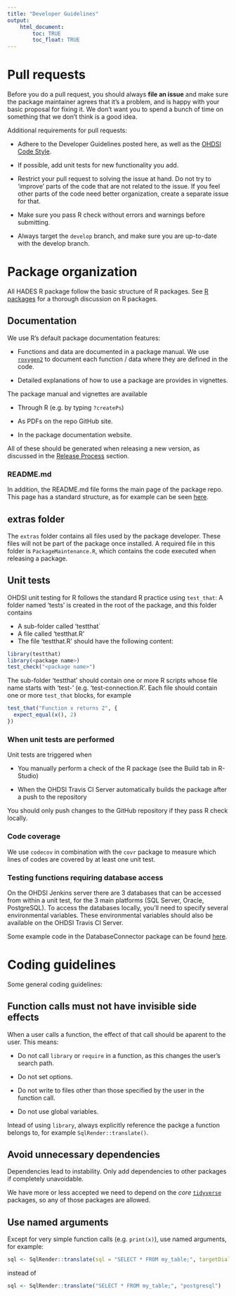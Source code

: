 ```yaml
---
title: "Developer Guidelines"
output: 
    html_document:
        toc: TRUE
        toc_float: TRUE
---
```


# Pull requests

Before you do a pull request, you should always **file an issue** and make sure the package maintainer agrees that it’s a problem, and is happy with your basic proposal for fixing it. We don’t want you to spend a bunch of time on something that we don’t think is a good idea.

Additional requirements for pull requests:

- Adhere to the Developer Guidelines posted here, as well as the [OHDSI Code Style](codeStyle.html).

- If possible, add unit tests for new functionality you add.

- Restrict your pull request to solving the issue at hand. Do not try to 'improve' parts of the code that are not related to the issue. If you feel other parts of the code need better organization, create a separate issue for that.

- Make sure you pass R check without errors and warnings before submitting.

- Always target the `develop` branch, and make sure you are up-to-date with the develop branch.


# Package organization

All HADES R package follow the basic structure of R packages. See [R packages](http://r-pkgs.had.co.nz/) for a thorough discussion on R packages.

## Documentation

We use R's default package documentation features:

- Functions and data are documented in a package manual. We use [`roxygen2`](https://cran.r-project.org/web/packages/roxygen2/vignettes/roxygen2.html) to document each function / data where they are defined in the code. 

- Detailed explanations of how to use a package are provides in vignettes. 

The package manual and vignettes are available

- Through R (e.g. by typing `?createPs`)

- As PDFs on the repo GitHub site.

- In the package documentation website.

All of these should be generated when releasing a new version, as discussed in the [Release Process](releaseProcess.html) section.

### README.md

In addition, the README.md file forms the main page of the package repo. This page has a standard structure, as for example can be seen [here](https://github.com/OHDSI/FeatureExtraction/blob/master/README.md).

## extras folder

The `extras` folder contains all files used by the package developer. These files will not be part of the package once installed. A required file in this folder is `PackageMaintenance.R`, which contains the code executed when releasing a package.

## Unit tests

OHDSI unit testing for R follows the standard R practice using `test_that`: A folder named 'tests' is created in the root of the package, and this folder contains

- A sub-folder called 'testthat`
- A file called 'testthat.R'
- The file 'testthat.R' should have the following content:

```r
library(testthat)
library(<package name>)
test_check("<package name>")
```

The sub-folder 'testthat' should contain one or more R scripts whose file name starts with 'test-' (e.g. 'test-connection.R'. Each file should contain one or more `test_that` blocks, for example

```r
test_that("Function x returns 2", {
  expect_equal(x(), 2)
})
```

### When unit tests are performed

Unit tests are triggered when

- You manually perform a check of the R package (see the Build tab in R-Studio)

- When the OHDSI Travis CI Server automatically builds the package after a push to the repository

You should only push changes to the GitHub repository if they pass R check locally.

### Code coverage

We use `codecov` in combination with the `covr` package to measure which lines of codes are covered by at least one unit test. 

### Testing functions requiring database access

On the OHDSI Jenkins server there are 3 databases that can be accessed from within a unit test, for the 3 main platforms (SQL Server, Oracle, PostgreSQL). To access the databases locally, you'll need to specify several environmental variables. These environmental variables should also be available on the OHDSI Travis CI Server.

Some example code in the DatabaseConnector package can be found [here](https://github.com/OHDSI/DatabaseConnector/blob/master/tests/testthat/test-connection.R).


# Coding guidelines

Some general coding guidelines:

## Function calls must not have invisible side effects

When a user calls a function, the effect of that call should be aparent to the user. This means:

- Do not call `library` or `require` in a function, as this changes the user's search path.

- Do not set options.

- Do not write to files other than those specified by the user in the function call.

- Do not use global variables.

Intead of using `library`, always explicitly reference the packge a function belongs to, for example `SqlRender::translate()`.

## Avoid unnecessary dependencies

Dependencies lead to instability. Only add dependencies to other packages if completely unavoidable.

We have more or less accepted we need to depend on the *core* [`tidyverse`](https://www.tidyverse.org/) packages, so any of those packages are allowed. 

## Use named arguments

Except for very simple function calls (e.g. `print(x)`), use named arguments, for example:

```r
sql <- SqlRender::translate(sql = "SELECT * FROM my_table;", targetDialect = "postgresql")
```

instead of 

```r
sql <- SqlRender::translate("SELECT * FROM my_table;", "postgresql")
```